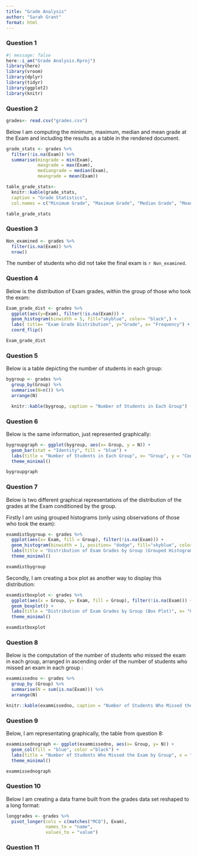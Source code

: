 ```yaml
---
title: "Grade Analysis"
author: "Sarah Grant"
format: html
---
```

### Question 1
```r
#| message: false
here::i_am("Grade Analysis.Rproj")
library(here)
library(vroom)
library(dplyr)
library(tidyr)
library(ggplot2)
library(knitr)
```

### Question 2
```r
grades<- read.csv("grades.csv")
```
Below I am computing the minimum, maximum, median and mean grade at the Exam and including the results as a table in the rendered document.
```r
grade_stats <- grades %>%
  filter(!is.na(Exam)) %>%
  summarise(mingrade = min(Exam),
            maxgrade = max(Exam),
            mediangrade = median(Exam),
            meangrade = mean(Exam))

table_grade_stats<-
  knitr::kable(grade_stats,
  caption = "Grade Statistics",
  col.names = c("Minimum Grade", "Maximum Grade", "Median Grade", "Mean Grade"))

table_grade_stats
```
### Question 3

```r
Non_examined <- grades %>%
  filter(is.na(Exam)) %>%
  nrow()
```

The number of students who did not take the final exam is `r Non_examined`.

### Question 4
Below is the distribution of Exam grades, within the group of those who took the exam:
```r
Exam_grade_dist <- grades %>%
  ggplot(aes(y=Exam), filter(!is.na(Exam))) +
  geom_histogram(binwidth = 5, fill="skyblue", color= "black",) +
  labs( title= "Exam Grade Distribution", y="Grade", x= "Frequency") +
  coord_flip()

Exam_grade_dist
```
### Question 5

Below is a table depicting the number of students in each group:
```r
bygroup <- grades %>%
  group_by(Group) %>%
  summarise(N=n()) %>%
  arrange(N)

  knitr::kable(bygroup, caption = "Number of Students in Each Group")
```
### Question 6

Below is the same information, just represented graphically:
```r
bygroupgraph <- ggplot(bygroup, aes(x= Group, y = N)) +
  geom_bar(stat = "Identity", fill = "blue") +
  labs(title = "Number of Students in Each Group", x= "Group", y = "Count") +
  theme_minimal()

bygroupgraph
```
### Question 7 

Below is two different graphical representations of the distribution of the grades at the Exam conditioned by the group.

Firstly I am using grouped histograms (only using observations of those who took the exam):

```r
examdistbygroup <- grades %>%
  ggplot(aes(x= Exam, fill = Group), filter(!is.na(Exam))) +
  geom_histogram(binwidth = 1, position= "dodge", fill="skyblue", color= "black",) +
  labs(title = "Distribution of Exam Grades by Group (Grouped Histograms)", x = "Exam Grade", y= "Frequency") +
  theme_minimal()

examdistbygroup
```
Secondly, I am creating a box plot as another way to display this distribution:
```r
examdistboxplot <- grades %>%
  ggplot(aes(x = Group, y= Exam, fill = Group), filter(!is.na(Exam))) +
  geom_boxplot() +
  labs(title = "Distribution of Exam Grades by Group (Box Plot)", x= "Group", y= "Exam Grade") +
  theme_minimal()

examdistboxplot
```
### Question 8

Below is the computation of the number of students who missed the exam in each group, arranged in ascending order of the number of students who missed an exam in each group :

```r
exammissedno <- grades %>%
  group_by (Group) %>%
  summarise(N = sum(is.na(Exam))) %>%
  arrange(N)

knitr::kable(exammissedno, caption = "Number of Students Who Missed the Exam in Each Group")
```
### Question 9

Below, I am representating graphically, the table from question 8:
```r
exammissednograph <- ggplot(exammissedno, aes(x= Group, y= N)) +
  geom_col(fill = "blue", color ="black") +
  labs(title = "Number of Students Who Missed the Exam by Group", x = "Group", y = "Count") +
  theme_minimal()

exammissednograph
```
### Question 10

Below I am creating a data frame built from the grades data set reshaped to a long format:
```r
longgrades <- grades %>%
  pivot_longer(cols = c(matches("MCQ"), Exam),
               names_to = "name",
               values_to = "value")
```

### Question 11
